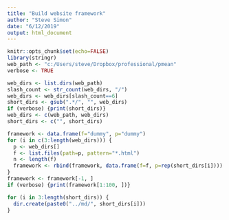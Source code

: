 ```yaml
---
title: "Build website framework"
author: "Steve Simon"
date: "6/12/2019"
output: html_document
---
```


```r
knitr::opts_chunk$set(echo=FALSE)
library(stringr)
web_path <- "c:/Users/steve/Dropbox/professional/pmean"
verbose <- TRUE
```

```r
web_dirs <- list.dirs(web_path)
slash_count <- str_count(web_dirs, "/")
web_dirs <- web_dirs[slash_count==6]
short_dirs <- gsub(".*/", "", web_dirs)
if (verbose) {print(short_dirs)}
web_dirs <- c(web_path, web_dirs)
short_dirs <- c("", short_dirs)
```

```r
framework <- data.frame(f="dummy", p="dummy")
for (i in c(3:length(web_dirs))) {
  p <- web_dirs[]
  f <- list.files(path=p, pattern="*.html")
  n <- length(f)
  framework <- rbind(framework, data.frame(f=f, p=rep(short_dirs[i])))
}
framework <- framework[-1, ]
if (verbose) {print(framework[1:100, ])}
```

```r
for (i in 3:length(short_dirs)) {
  dir.create(paste0("../md/", short_dirs[i]))
}
```